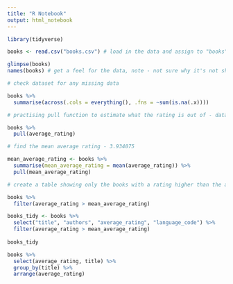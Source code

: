 ```yaml
---
title: "R Notebook"
output: html_notebook
---
```


```r
library(tidyverse)
```

```r
books <- read.csv("books.csv") # load in the data and assign to "books"

glimpse(books)
names(books) # get a feel for the data, note - not sure why it's not showing the first 3 names of rowid, bookid and title

# check dataset for any missing data

books %>% 
  summarise(across(.cols = everything(), .fns = ~sum(is.na(.x))))

# practising pull function to estimate what the rating is out of - data shows first 1,000 entries and appears to be a score out of 5

books %>% 
  pull(average_rating) 

# find the mean average rating - 3.934075

mean_average_rating <- books %>% 
  summarise(mean_average_rating = mean(average_rating)) %>% 
  pull(mean_average_rating)

# create a table showing only the books with a rating higher than the average with columns title, authors and language code

books %>% 
  filter(average_rating > mean_average_rating) 

books_tidy <- books %>% 
  select("title", "authors", "average_rating", "language_code") %>% 
  filter(average_rating > mean_average_rating) 
  
books_tidy

books %>% 
  select(average_rating, title) %>%
  group_by(title) %>% 
  arrange(average_rating)



```

